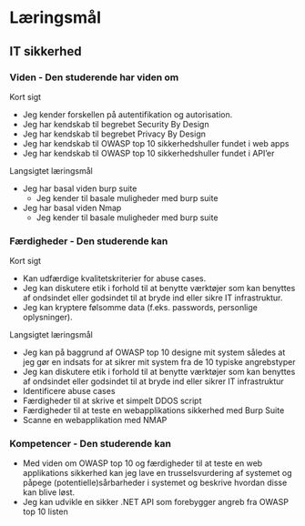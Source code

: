 # Læringsmål

## IT sikkerhed

### **Viden \- Den studerende har viden om**

Kort sigt

- Jeg kender forskellen på autentifikation og autorisation.  
- Jeg har kendskab til begrebet Security By Design  
- Jeg har kendskab til begrebet Privacy By Design  
- Jeg har kendskab til OWASP top 10 sikkerhedshuller fundet i web apps  
- Jeg har kendskab til OWASP top 10 sikkerhedshuller fundet i API’er

Langsigtet læringsmål

- Jeg har basal viden burp suite  
  - Jeg kender til basale muligheder med burp suite  
- Jeg har basal viden Nmap  
  - Jeg kender til basale muligheder med burp suite


### **Færdigheder \- Den studerende kan**

Kort sigt

- Kan udfærdige kvalitetskriterier for abuse cases.  
- Jeg kan diskutere etik i forhold til at benytte værktøjer som kan benyttes af ondsindet eller godsindet til at bryde ind eller sikre IT infrastruktur.  
- Jeg kan kryptere følsomme data (f.eks. passwords, personlige oplysninger).

Langsigtet læringsmål

- Jeg kan på baggrund af OWASP top 10 designe mit system således at jeg gør en indsats for at sikrer mit system fra de 10 typiske angrebstyper  
- Jeg kan diskutere etik i forhold til at benytte værktøjer som kan benyttes af ondsindet eller godsindet til at bryde ind eller sikrer IT infrastruktur  
- Identificere abuse cases  
- Færdigheder til at skrive et simpelt DDOS script  
- Færdigheder til at teste en webapplikations sikkerhed med Burp Suite  
- Scanne en webapplikation med NMAP 

### **Kompetencer \- Den studerende kan**

- Med viden om OWASP top 10 og færdigheder til at teste en web applikations sikkerhed kan jeg lave en trusselsvurdering af systemet og påpege (potentielle)sårbarheder i systemet og beskrive hvordan disse kan blive løst.  
- Jeg kan udvikle en sikker .NET API som forebygger angreb fra OWASP top 10 listen

